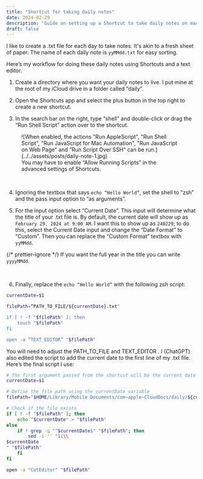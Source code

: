 ```yaml
---
title: "Shortcut for taking daily notes"
date: 2024-02-29
description: "Guide on setting up a Shortcut to take daily notes on macOS."
draft: false
---
```



I like to create a .txt file for each day to take notes. It's akin to a fresh sheet of paper. The name of each daily note is <code>yyMMdd.txt</code> for easy sorting.

Here’s my workflow for doing these daily notes using Shortcuts and a text editor.

1. Create a directory where you want your daily notes to live. I put mine at the root of my iCloud drive in a folder called “daily”.

2. Open the Shortcuts app and select the plus button in the top right to create a new shortcut.

3. In the search bar on the right, type “shell” and double-click or drag the “Run Shell Script” action over to the shortcut.

<figure>
  ![When enabled, the actions "Run AppleScript", "Run Shell Script", "Run
  JavaScript for Mac Automation", "Run JavaScript on Web Page" and "Run Script
  Over SSH" can be run.](../../assets/posts/daily-note-1.jpg)
  <figcaption>
    You may have to enable “Allow Running Scripts” in the advanced settings of
    Shortcuts.
  </figcaption>
</figure>

<br />

4. Ignoring the textbox that says <code>echo “Hello World”</code>, set the shell to “zsh” and the pass input option to “as arguments”.

5. For the input option select “Current Date”. This input will determine what the title of your .txt file is. By default, the current date will show up as <code>February 29, 2024 at 9:00 AM</code>. I want this to show up as <code>240229</code>; to do this, select the Current Date input and change the “Date Format” to “Custom”. Then you can replace the “Custom Format” textbox with <code>yyMMdd</code>.

{/* prettier-ignore */}
<Note type="question">If you want the full year in the title you can write <code>yyyyMMdd</code>.</Note>

<br />

6. Finally, replace the <code>echo “Hello World”</code> with the following zsh script:

```zsh
currentDate=$1

filePath=“PATH_TO_FILE/${currentDate}.txt"

if [ ! -f "$filePath" ]; then
    touch "$filePath"
fi

open -a “TEXT_EDITOR” "$filePath"
```

You will need to adjust the PATH_TO_FILE and TEXT_EDITOR . I (ChatGPT) also edited the script to add the current date to the first line of my .txt file. Here’s the final script I use:

```zsh
# The first argument passed from the shortcut will be the current date in format "yyMMdd"
currentDate=$1

# Define the file path using the currentDate variable
filePath="$HOME/Library/Mobile Documents/com~apple~CloudDocs/daily/${currentDate}.txt"

# Check if the file exists
if [ ! -f "$filePath" ]; then
    echo "$currentDate" > "$filePath"
else
    if ! grep -q "^$currentDate$" "$filePath"; then
        sed -i '' "1i\\
$currentDate
" "$filePath"
    fi
fi

open -a "CotEditor" "$filePath"
```

